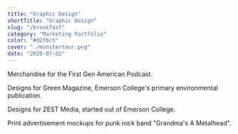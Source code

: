 ```yaml
---
title: "Graphic Design"
shortTitle: "Graphic Design"
slug: "/breakfast"
category: "Marketing Portfolio"
color: "#d2f6c5"
cover: "./monstertour.png"
date: "2020-07-02"
---
```


Merchandise for the First Gen American Podcast.

Designs for Green Magazine, Emerson College's primary environmental publication.

Designs for ZEST Media, started out of Emerson College. 

Print advertisement mockups for punk rock band "Grandma's A Metalhead".
